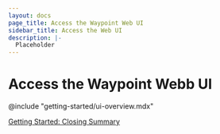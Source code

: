 ```yaml
---
layout: docs
page_title: Access the Waypoint Web UI
sidebar_title: Access the Web UI
description: |-
  Placeholder
---
```


# Access the Waypoint Webb UI

@include "getting-started/ui-overview.mdx"

[Getting Started: Closing Summary](/docs/getting-started/nomad-example-app/summary)

